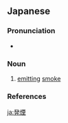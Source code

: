==Japanese==
{{ja-kanjitab|はつ|えん|yomi=o}}

===Pronunciation===
* {{ja-pron|はつえん|y=o|acc=0|acc_ref=NHK}}

===Noun===
{{ja-noun|はつえん|kyu=發煙}}

# [[emitting]] [[smoke]]

===References===
<references/>

[[ja:発煙]]